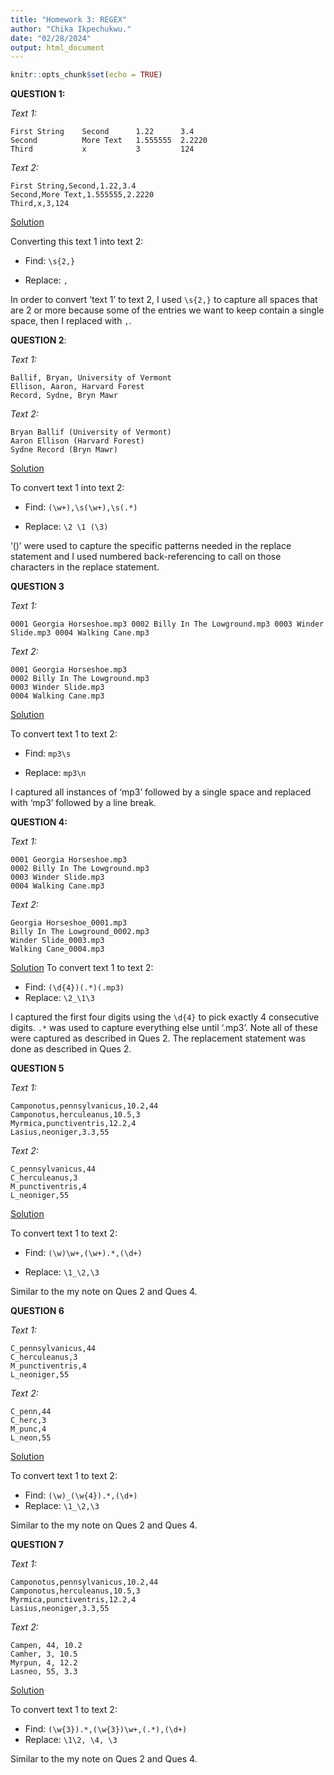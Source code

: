 ```yaml
---
title: "Homework 3: REGEX"
author: "Chika Ikpechukwu."
date: "02/28/2024"
output: html_document
---
```


```r
knitr::opts_chunk$set(echo = TRUE)
```

**QUESTION 1:** 

*Text 1:*

```         
First String    Second      1.22      3.4 
Second          More Text   1.555555  2.2220 
Third           x           3         124
```

*Text 2:*

```         
First String,Second,1.22,3.4 
Second,More Text,1.555555,2.2220 
Third,x,3,124
```

[Solution]{.underline}

Converting this text 1 into text 2: 

-   Find: ```\s{2,}```

-   Replace: ```,```

In order to convert 'text 1' to text 2, I used ```\s{2,}``` to capture all spaces that are 2 or more because some of the entries we want to keep contain a single space, then I replaced with ```,```.

**QUESTION 2**: 

*Text 1:*

```         
Ballif, Bryan, University of Vermont
Ellison, Aaron, Harvard Forest
Record, Sydne, Bryn Mawr
```

*Text 2:*

```         
Bryan Ballif (University of Vermont)
Aaron Ellison (Harvard Forest)
Sydne Record (Bryn Mawr)
```

[Solution]{.underline}

To convert text 1 into text 2:

-   Find: ```(\w+),\s(\w+),\s(.*)```

-   Replace: ```\2 \1 (\3)```

'()' were used to capture the specific patterns needed in the replace statement and I used numbered back-referencing to call on those characters in the replace statement. 

**QUESTION 3**

*Text 1:*

```         
0001 Georgia Horseshoe.mp3 0002 Billy In The Lowground.mp3 0003 Winder Slide.mp3 0004 Walking Cane.mp3
```

*Text 2:*

```         
0001 Georgia Horseshoe.mp3
0002 Billy In The Lowground.mp3
0003 Winder Slide.mp3
0004 Walking Cane.mp3
```

[Solution]{.underline}

To convert text 1 to text 2:

-   Find: ```mp3\s```

-   Replace: ```mp3\n```

I captured all instances of 'mp3' followed by a single space and replaced with 'mp3' followed by a line break. 

**QUESTION 4:**

*Text 1:*

```         
0001 Georgia Horseshoe.mp3
0002 Billy In The Lowground.mp3
0003 Winder Slide.mp3
0004 Walking Cane.mp3
```

*Text 2:*

```         
Georgia Horseshoe_0001.mp3  
Billy In The Lowground_0002.mp3  
Winder Slide_0003.mp3  
Walking Cane_0004.mp3
```

[Solution]{.underline}
To convert text 1 to text 2:

-   Find: ```(\d{4})(.*)(.mp3)```
-   Replace: ```\2_\1\3```

I captured the first four digits using the ```\d{4}``` to pick exactly 4 consecutive digits. ```.*``` was used to capture everything else until '.mp3'. Note all of these were captured as described in Ques 2. The replacement statement was done as described in Ques 2. 

**QUESTION 5**

*Text 1:*

```         
Camponotus,pennsylvanicus,10.2,44 
Camponotus,herculeanus,10.5,3 
Myrmica,punctiventris,12.2,4 
Lasius,neoniger,3.3,55
```

*Text 2:*

```         
C_pennsylvanicus,44 
C_herculeanus,3 
M_punctiventris,4 
L_neoniger,55
```

[Solution]{.underline}

To convert text 1 to text 2:

-   Find: ```(\w)\w+,(\w+).*,(\d+)```

-   Replace: ``` \1_\2,\3```

Similar to the my note on Ques 2 and Ques 4.

**QUESTION 6**

*Text 1:*

```         
C_pennsylvanicus,44 
C_herculeanus,3 
M_punctiventris,4 
L_neoniger,55
```

*Text 2:*

```         
C_penn,44 
C_herc,3 
M_punc,4 
L_neon,55
```

[Solution]{.underline}


To convert text 1 to text 2:

-   Find: ```(\w)_(\w{4}).*,(\d+)```
-   Replace: ```\1_\2,\3```

Similar to the my note on Ques 2 and Ques 4.

**QUESTION 7**

*Text 1:*
```         
Camponotus,pennsylvanicus,10.2,44 
Camponotus,herculeanus,10.5,3 
Myrmica,punctiventris,12.2,4 
Lasius,neoniger,3.3,55
```

*Text 2:*
```
Campen, 44, 10.2
Camher, 3, 10.5
Myrpun, 4, 12.2
Lasneo, 55, 3.3
```

[Solution]{.underline}

To convert text 1 to text 2: 

-   Find: ```(\w{3}).*,(\w{3})\w+,(.*),(\d+)```
-   Replace: ```\1\2, \4, \3```

Similar to the my note on Ques 2 and Ques 4.
